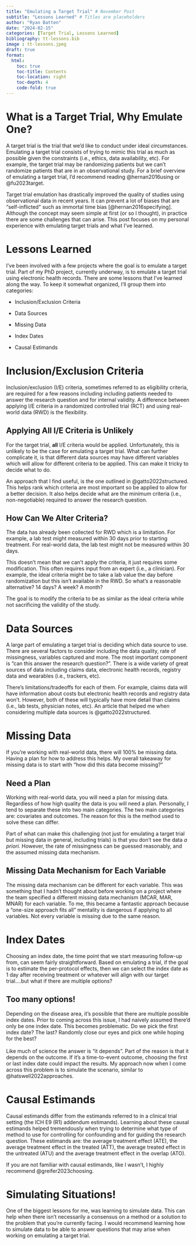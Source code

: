 ```yaml
---
title: "Emulating a Target Trial" # November Post 
subtitle: "Lessons Learned" # Titles are placeholders
author: "Ryan Batten"
date: "2024-02-15"
categories: [Target Trial, Lessons Learned]
bibliography: tt-lessons.bib
image : tt-lessons.jpeg
draft: true
format: 
  html:
    toc: true
    toc-title: Contents
    toc-location: right
    toc-depth: 4
    code-fold: true
---
```


# What is a Target Trial, Why Emulate One?

A target trial is the trial that we'd like to conduct under ideal circumstances. Emulating a target trial consists of trying to mimic this trial as much as possible given the constraints (i.e., ethics, data availability, etc). For example, the target trial may be randomizing patients but we can't randomize patients that are in an observational study. For a brief overview of emulating a target trial, I'd recommend reading @hernan2016using or @fu2023target.

Target trial emulation has drastically improved the quality of studies using observational data in recent years. It can prevent a lot of biases that are "self-inflicted" such as immortal time bias [@hernan2016specifying]. Although the concept may seem simple at first (or so I thought), in practice there are some challenges that can arise. This post focuses on my personal experience with emulating target trials and what I've learned.

# Lessons Learned

I've been involved with a few projects where the goal is to emulate a target trial. Part of my PhD project, currently underway, is to emulate a target trial using electronic health records. There are some lessons that I've learned along the way. To keep it somewhat organized, I'll group them into categories:

-   Inclusion/Exclusion Criteria

-   Data Sources

-   Missing Data

-   Index Dates

-   Causal Estimands

# Inclusion/Exclusion Criteria

Inclusion/exclusion (I/E) criteria, sometimes referred to as eligibility criteria, are required for a few reasons including including patients needed to answer the research question and for internal validity. A difference between applying I/E criteria in a randomized controlled trial (RCT) and using real-world data (RWD) is the flexibility.

## Applying All I/E Criteria is Unlikely

For the target trial, **all** I/E criteria would be applied. Unfortunately, this is unlikely to be the case for emulating a target trial. What can further complicate it, is that different data sources may have different variables which will allow for different criteria to be applied. This can make it tricky to decide what to do.

An approach that I find useful, is the one outlined in @gatto2022structured. This helps rank which criteria are most important so be applied to allow for a better decision. It also helps decide what are the minimum criteria (i.e., non-negotiable) required to answer the research question.

## How Can We Alter Criteria?

The data has already been collected for RWD which is a limitation. For example, a lab test might measured within 30 days prior to starting treatment. For real-world data, the lab test might not be measured within 30 days.

This doesn't mean that we can't apply the criteria, it just requires some modification. This often requires input from an expert (i.e., a clinician). For example, the ideal criteria might be to take a lab value the day before randomization but this isn't available in the RWD. So what's a reasonable alternative? 14 days? A week? A month?

The goal is to modify the criteria to be as similar as the ideal criteria while not sacrificing the validity of the study.

# Data Sources 

A large part of emulating a target trial is deciding which data source to use. There are several factors to consider including the data quality, rate of missingness, variables captured and more. The most important component is "can this answer the research question?". There is a wide variety of great sources of data including claims data, electronic health records, registry data and wearables (i.e., trackers, etc).

There's limitations/tradeoffs for each of them. For example, claims data will have information about costs but electronic health records and registry data won't. However, both of these will typically have more detail than claims (i.e., lab tests, physician notes, etc). An article that helped me when considering multiple data sources is @gatto2022structured.

# Missing Data

If you're working with real-world data, there will 100% be missing data. Having a plan for how to address this helps. My overall takeaway for missing data is to start with "how did this data become missing?"

## Need a Plan

Working with real-world data, you will need a plan for missing data. Regardless of how high quality the data is you will need a plan. Personally, I tend to separate these into two main categories. The two main categories are: covariates and outcomes. The reason for this is the method used to solve these can differ.

Part of what can make this challenging (not just for emulating a target trial but missing data in general, including trials) is that you don't see the data *a priori.* However, the rate of missingness can be guessed reasonably, and the assumed missing data mechanism.

## Missing Data Mechanism for Each Variable

The missing data mechanism can be different for each variable. This was something that I hadn't thought about before working on a project where the team specified a different missing data mechanism (MCAR, MAR, MNAR) for each variable. To me, this became a fantastic approach because a "one-size approach fits all" mentality is dangerous if applying to all variables. Not every variable is missing due to the same reason.

# Index Dates

Choosing an index date, the time point that we start measuring follow-up from, can seem fairly straightforward. Based on emulating a trial, if the goal is to estimate the per-protocol effects, then we can select the index date as 1 day after receiving treatment or whatever will align with our target trial....but what if there are multiple options?

## Too many options!

Depending on the disease area, it's possible that there are multiple possible index dates. Prior to coming across this issue, I had naively assumed there'd only be one index date. This becomes problematic. Do we pick the first index date? The last? Randomly close our eyes and pick one while hoping for the best?\
\
Like much of science the answer is "it depends". Part of the reason is that it depends on the outcome. If it's a time-to-event outcome, choosing the first or last index date could impact the results. My approach now when I come across this problem is to simulate the scenario, similar to @hatswell2022approaches.

# Causal Estimands

Causal estimands differ from the estimands referred to in a clinical trial setting (the ICH E9 (R1) addendum estimands). Learning about these causal estimands helped tremendously when trying to determine what type of method to use for controlling for confounding and for guiding the research question. These estimands are: the average treatment effect (ATE), the average treatment effect in the treated (ATT), the average treated effect in the untreated (ATU) and the average treatment effect in the overlap (ATO).

If you are not familiar with causal estimands, like I wasn't, I highly recommend @greifer2023choosing.

# Simulating Situations! 

One of the biggest lessons for me, was learning to simulate data. This can help when there isn't necessarily a consensus on a method or a solution to the problem that you're currently facing. I would recommend learning how to simulate data to be able to answer questions that may arise when working on emulating a target trial.

## 
